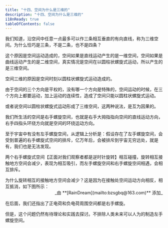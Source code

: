 ```yaml
---
title: "十四、空间为什么是三维的"
description: "十四、空间为什么是三维的"
i18nReady: true
tableOfContents: false
---
```




我们知道，沿空间中任意一点最多可以作三条相互垂直的有向直线，称为三维空间。为什么恰巧是三条，不是二条，也不是四条？

这个原因是空间运动造成的，空间如果是直线运动产生的是一维空间，空间如果是曲线运动产生的是二维空间，真实情况是空间在以圆柱状螺旋式运动，所以产生的是三维空间。

空间三维的原因是空间时刻以圆柱状螺旋式运动造成的。

由于空间的三个方向是平权的，没有哪一个方向是特殊的，空间运动的时候，在三个方向上都要运动，加上运动的连续性，造成了空间只能以圆柱状螺旋式运动。

或者说空间以圆柱状螺旋式运动形成了三维空间，这两种说法，是互为因果的。

我们所生活的空间是右手螺旋空间，也就是右手大拇指指向空间的直线运动方向，右手四指头环绕方向就是空间的环绕运动方向。

至于宇宙中有没有左手螺旋空间，从逻辑上分析是：假设存在了左手螺旋空间，会受到普遍的右手螺旋式空间的排斥，亿万年后，会被排斥到宇宙无穷远处，就是有，我们也是无法发现。

两个右手螺旋式空间【正面对我们观察者都是逆时针旋转】相互碰撞，旋转相互接触地方空间会减少，表现为相互吸引，而左手螺旋空间和右手螺旋空间相遇，会相互排斥。

<Aside title="注解">
  为什么旋转相互的接触地方空间会减少？这是因为在接触处空间运动方向相反，相互抵消，如下图所示：

  <div style="text-align: right;">
    _由 **[RainDream](mailto:bzsgbq@163.com)** 添加_
  </div>
</Aside>

<Image src={Section141} alt="" class=""  style="margin:0 auto;"/>

在后面，我们还指出了正电荷和负电荷周围空间都是右手螺旋。

但是，这个问题仍然有待理论和实践去探讨。不排除人类未来可以人为的制造左手螺旋空间。
